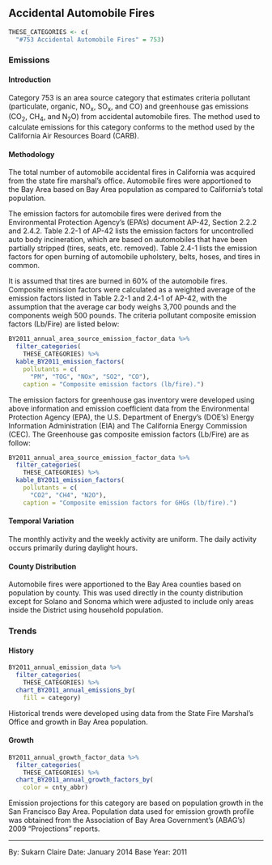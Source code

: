 ## Accidental Automobile Fires {#misc_other-fires-auto}

```r
THESE_CATEGORIES <- c(
  "#753 Accidental Automobile Fires" = 753)
```

### Emissions

#### Introduction {-}

Category 753 is an area source category that estimates criteria pollutant (particulate, organic, NO~x~, SO~x~, and CO) and greenhouse gas emissions (CO~2~, CH~4~, and N~2~O) from accidental automobile fires. The method used to calculate emissions for this category conforms to the method used by the California Air Resources Board (CARB).

#### Methodology {- #misc_other-fires-auto-methodology}

The total number of automobile accidental fires in California was acquired from the state fire marshal’s office. Automobile fires were apportioned to the Bay Area based on Bay Area population as compared to California’s total population.

The emission factors for automobile fires were derived from the Environmental Protection Agency’s (EPA’s) document AP-42, Section 2.2.2 and 2.4.2. Table 2.2-1 of AP-42 lists the emission factors for uncontrolled auto body incineration, which are based on automobiles that have been partially stripped (tires, seats, etc. removed). Table 2.4-1 lists the emission factors for open burning of automobile upholstery, belts, hoses, and tires in common.

It is assumed that tires are burned in 60% of the automobile fires. Composite emission factors were calculated as a weighted average of the emission factors listed in Table 2.2-1 and 2.4-1 of AP-42, with the assumption that the average car body weighs 3,700 pounds and the components weigh 500 pounds. The criteria pollutant composite emission factors (Lb/Fire) are listed below:

```r
BY2011_annual_area_source_emission_factor_data %>%
  filter_categories(
    THESE_CATEGORIES) %>%
  kable_BY2011_emission_factors(
    pollutants = c(
      "PM", "TOG", "NOx", "SO2", "CO"),
    caption = "Composite emission factors (lb/fire).")
```

The emission factors for greenhouse gas inventory were developed using above information and emission coefficient data from the Environmental Protection Agency (EPA), the U.S. Department of Energy’s (DOE’s) Energy Information Administration (EIA) and The California Energy Commission (CEC). The Greenhouse gas composite emission factors (Lb/Fire) are as follow:

```r
BY2011_annual_area_source_emission_factor_data %>%
  filter_categories(
    THESE_CATEGORIES) %>%
  kable_BY2011_emission_factors(
    pollutants = c(
      "CO2", "CH4", "N2O"),
    caption = "Composite emission factors for GHGs (lb/fire).")
```

#### Temporal Variation {-}

The monthly activity and the weekly activity are uniform. The daily activity occurs primarily during daylight hours.

#### County Distribution {-}

Automobile fires were apportioned to the Bay Area counties based on population by county. This was used directly in the county distribution except for Solano and Sonoma which were adjusted to include only areas inside the District using household population.

### Trends

#### History {-}

```r
BY2011_annual_emission_data %>%
  filter_categories(
    THESE_CATEGORIES) %>%
  chart_BY2011_annual_emissions_by(
    fill = category) 
```

Historical trends were developed using data from the State Fire Marshal’s Office and growth in Bay Area population.

#### Growth {-}

```r
BY2011_annual_growth_factor_data %>%
  filter_categories(
    THESE_CATEGORIES) %>%
  chart_BY2011_annual_growth_factors_by(
    color = cnty_abbr) 
```

Emission projections for this category are based on population growth in the San Francisco Bay Area. Population data used for emission growth profile was obtained from the Association of Bay Area Government's (ABAG's) 2009 "Projections" reports.

***

By: Sukarn Claire 
Date: January 2014 
Base Year: 2011
